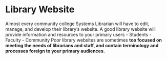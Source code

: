 # Library Website
Almost every community college Systems Librarian will have to edit, manage, and develop their library's website. A good library website will provide information and resources to your primary users
- Students
- Faculty
- Community 
Poor library websites are sometimes **too focused on meeting the needs of librarians and staff, and contain terminology and processes foreign to your primary audiences.**
